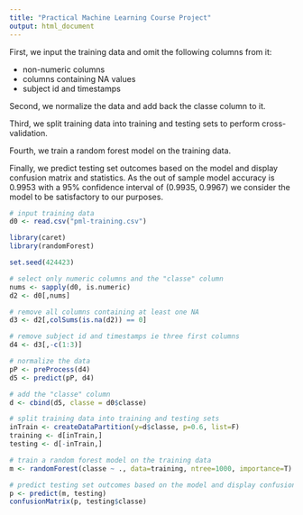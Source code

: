```yaml
---
title: "Practical Machine Learning Course Project"
output: html_document
---
```


First, we input the training data and omit the following columns from it:

* non-numeric columns
* columns containing NA values
* subject id and timestamps

Second, we normalize the data and add back the classe column to it.

Third, we split training data into training and testing sets to perform cross-validation.

Fourth, we train a random forest model on the training data.

Finally, we predict testing set outcomes based on the model and display confusion matrix and statistics. As the out of sample model accuracy is 0.9953 with a 95% confidence interval of (0.9935, 0.9967) we consider the model to be satisfactory to our purposes.

```r
# input training data
d0 <- read.csv("pml-training.csv")

library(caret)
library(randomForest)

set.seed(424423)

# select only numeric columns and the "classe" column
nums <- sapply(d0, is.numeric)
d2 <- d0[,nums]

# remove all columns containing at least one NA
d3 <- d2[,colSums(is.na(d2)) == 0]

# remove subject id and timestamps ie three first columns
d4 <- d3[,-c(1:3)]

# normalize the data
pP <- preProcess(d4)
d5 <- predict(pP, d4)

# add the "classe" column
d <- cbind(d5, classe = d0$classe)

# split training data into training and testing sets
inTrain <- createDataPartition(y=d$classe, p=0.6, list=F)
training <- d[inTrain,]
testing <- d[-inTrain,]

# train a random forest model on the training data
m <- randomForest(classe ~ ., data=training, ntree=1000, importance=T)

# predict testing set outcomes based on the model and display confusion matrix and statistics
p <- predict(m, testing)
confusionMatrix(p, testing$classe)
```

